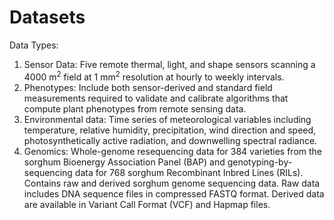 # Datasets

Data Types:


1. Sensor Data: Five remote thermal, light, and shape sensors scanning a 4000 m^2^ field at 1 mm^2^ resolution at hourly to weekly intervals.
2. Phenotypes: Include both sensor-derived and standard field measurements required to validate and calibrate algorithms that compute plant phenotypes from remote sensing data.
3. Environmental data: Time series of meteorological variables including temperature, relative humidity, precipitation, wind direction and speed, photosynthetically active radiation, and downwelling spectral radiance.
4. Genomics: Whole-genome resequencing data for 384 varieties from the sorghum Bioenergy Association Panel (BAP) and genotyping-by-sequencing data for 768 sorghum Recombinant Inbred Lines (RILs). Contains raw and derived sorghum genome sequencing data. Raw data includes DNA sequence files in compressed FASTQ format. Derived data are available in Variant Call Format (VCF) and Hapmap files.
